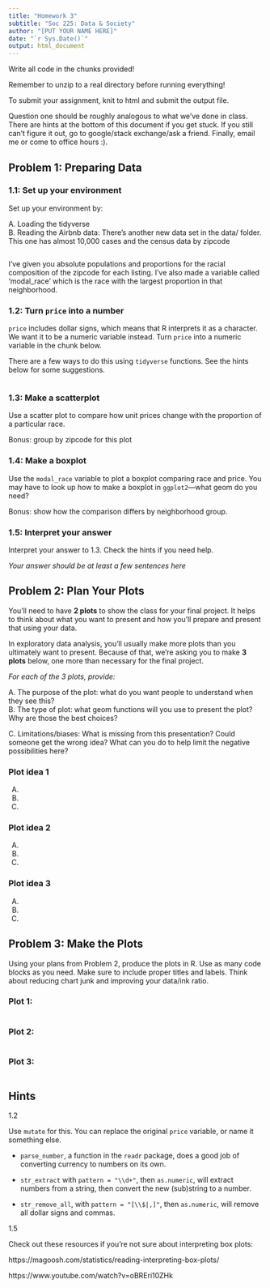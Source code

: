 ```yaml
---
title: "Homework 3"
subtitle: "Soc 225: Data & Society"
author: "[PUT YOUR NAME HERE]"
date: "`r Sys.Date()`"
output: html_document
---
```


Write all code in the chunks provided!

Remember to unzip to a real directory before running everything!

To submit your assignment, knit to html and submit the output file.

Question one should be roughly analogous to what we've done in class. There are hints at the bottom of this document if you get stuck. If you still can't figure it out, go to google/stack exchange/ask a friend. Finally, email me or come to office hours :).

## Problem 1: Preparing Data

### 1.1: Set up your environment

Set up your environment by: 

A. Loading the tidyverse  
B. Reading the Airbnb data: There's another new data set in the data/ folder. This one has almost 10,000 cases and the census data by zipcode


```r

```
  
I've given you absolute populations and proportions for the racial composition of the zipcode for each listing. I've also made a variable called 'modal_race' which is the race with the largest proportion in that neighborhood. 


### 1.2: Turn `price` into a number

`price` includes dollar signs, which means that R interprets it as a character. We want it to be a numeric variable instead. Turn `price` into a numeric variable in the chunk below.

There are a few ways to do this using `tidyverse` functions. See the hints below for some suggestions.

```r

```

### 1.3: Make a scatterplot

Use a scatter plot to compare how unit prices change with the proportion of a particular race. 

Bonus: group by zipcode for this plot
  

### 1.4: Make a boxplot
  
Use the `modal_race` variable to plot a boxplot comparing race and price. You may have to look up how to make a boxplot in `ggplot2`---what geom do you need?

Bonus: show how the comparison differs by neighborhood group.

### 1.5: Interpret your answer

Interpret your answer to 1.3. Check the hints if you need help.

*Your answer should be at least a few sentences here*

## Problem 2: Plan Your Plots

You'll need to have **2 plots** to show the class for your final project. It helps to think about what you want to present and how you'll prepare and present that using your data.

In exploratory data analysis, you'll usually make more plots than you ultimately want to present. Because of that, we're asking you to make **3 plots** below, one more than necessary for the final project.

*For each of the 3 plots, provide:*
  
A. The purpose of the plot: what do you want people to understand when they see this?  
B. The type of plot: what geom functions will you use to present the plot? Why are those the best choices?  

C. Limitations/biases: What is missing from this presentation? Could someone get the wrong idea? What can you do to help limit the negative possibilities here?  

### Plot idea 1 

A.  
B.  
C.  

### Plot idea 2 

A.  
B.  
C.  

### Plot idea 3 

A.  
B.  
C.  
  
  
  
## Problem 3: Make the Plots 

Using your plans from Problem 2, produce the plots in R. Use as many code blocks as you need. Make sure to include proper titles and labels. Think about reducing chart junk and improving your data/ink ratio.
  
### Plot 1:  

```r

```

### Plot 2:  

```r

```

### Plot 3:  

```r

```

## Hints

1.2 

Use `mutate` for this. You can replace the original `price` variable, or name it something else. 

- `parse_number`, a function in the `readr` package, does a good job of converting currency to numbers on its own.

- `str_extract` with `pattern = "\\d+"`, then `as.numeric`, will extract numbers from a string, then convert the new (sub)string to a number.

- `str_remove_all`, with `pattern = "[\\$|,]"`, then `as.numeric`, will remove all dollar signs and commas.

1.5

Check out these resources if you're not sure about interpreting box plots:

https://magoosh.com/statistics/reading-interpreting-box-plots/

https://www.youtube.com/watch?v=oBREri10ZHk 

